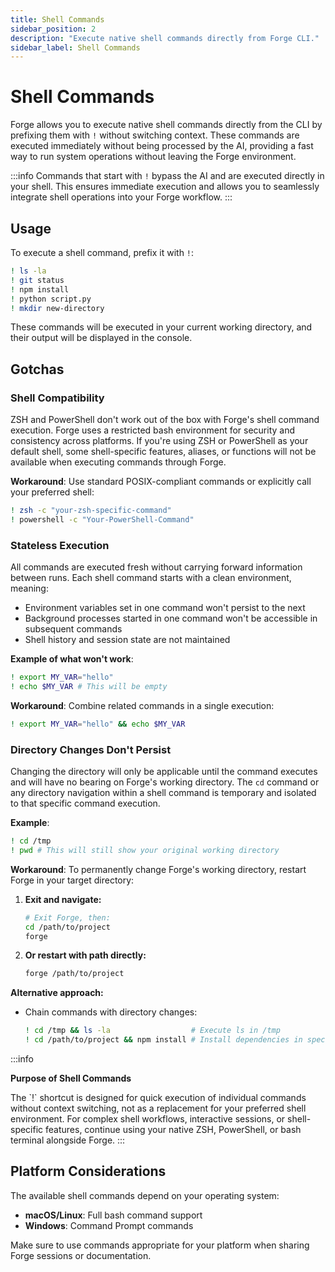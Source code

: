 ```yaml
---
title: Shell Commands
sidebar_position: 2
description: "Execute native shell commands directly from Forge CLI."
sidebar_label: Shell Commands
---
```



# Shell Commands

Forge allows you to execute native shell commands directly from the CLI by prefixing them with `!` without switching context. These commands are executed immediately without being processed by the AI, providing a fast way to run system operations without leaving the Forge environment.

:::info
    Commands that start with `!` bypass the AI and are executed directly in your shell. This ensures immediate execution
    and allows you to seamlessly integrate shell operations into your Forge workflow.
:::

## Usage

To execute a shell command, prefix it with `!`:

```bash
! ls -la
! git status
! npm install
! python script.py
! mkdir new-directory
```

These commands will be executed in your current working directory, and their output will be displayed in the console.

## Gotchas

### Shell Compatibility

ZSH and PowerShell don't work out of the box with Forge's shell command execution. Forge uses a restricted bash environment for security and consistency across platforms. If you're using ZSH or PowerShell as your default shell, some shell-specific features, aliases, or functions will not be available when executing commands through Forge.

**Workaround**: Use standard POSIX-compliant commands or explicitly call your preferred shell:

```bash
! zsh -c "your-zsh-specific-command"
! powershell -c "Your-PowerShell-Command"
```

### Stateless Execution

All commands are executed fresh without carrying forward information between runs. Each shell command starts with a clean environment, meaning:

- Environment variables set in one command won't persist to the next
- Background processes started in one command won't be accessible in subsequent commands
- Shell history and session state are not maintained

**Example of what won't work**:

```bash
! export MY_VAR="hello"
! echo $MY_VAR # This will be empty
```

**Workaround**: Combine related commands in a single execution:

```bash
! export MY_VAR="hello" && echo $MY_VAR
```

### Directory Changes Don't Persist

Changing the directory will only be applicable until the command executes and will have no bearing on Forge's working directory. The `cd` command or any directory navigation within a shell command is temporary and isolated to that specific command execution.

**Example**:

```bash
! cd /tmp
! pwd # This will still show your original working directory
```

**Workaround**: To permanently change Forge's working directory, restart Forge in your target directory:

1. **Exit and navigate:**
   ```bash
   # Exit Forge, then:
   cd /path/to/project
   forge
   ```

2. **Or restart with path directly:**
   ```bash
   forge /path/to/project
   ```

**Alternative approach:**
- Chain commands with directory changes:
  ```bash
  ! cd /tmp && ls -la                  # Execute ls in /tmp
  ! cd /path/to/project && npm install # Install dependencies in specific directory
  ```

:::info
  <p>
    <strong>Purpose of Shell Commands</strong>
  </p>
    The `!` shortcut is designed for quick execution of individual commands without context switching, not as a
    replacement for your preferred shell environment. For complex shell workflows, interactive sessions, or
    shell-specific features, continue using your native ZSH, PowerShell, or bash terminal alongside Forge.
:::

## Platform Considerations

The available shell commands depend on your operating system:

- **macOS/Linux**: Full bash command support
- **Windows**: Command Prompt commands

Make sure to use commands appropriate for your platform when sharing Forge sessions or documentation.
